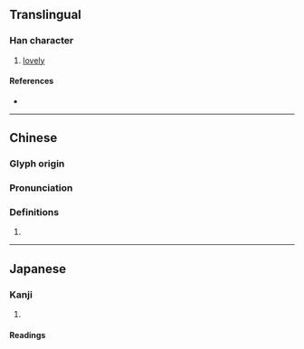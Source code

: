 {{character info}}
==Translingual==

===Han character===
{{Han char|rn=38|rad=女|as=08|sn=11|four=47420|canj=VBGR|ids=⿰女周}}

# [[lovely]]

====References====
* {{Han ref|kx=0265.120|dkj=06430|dj=0532.110|hdz=21060.100|uh=5A64|ud=23140|bh=D4DB|bd=54491}}

----

==Chinese==
{{zh-forms}}

===Glyph origin===
{{Han etym}}

===Pronunciation===
{{zh-pron
|m=zhōu,chōu
|c=zau1
|mc=y
|oc=y
|cat=}}

===Definitions===
{{zh-hanzi}}

# {{rfdef|zh}}

----

==Japanese==

===Kanji===
{{ja-kanji|grade=|rs=女08}}

# {{rfdef|ja|sort=女08}}

====Readings====
{{ja-readings|on=[[しゅう]] (shū), [[しゅ]] (shu), [[ちょう]] (chō), [[ちゅう]] (chū), [[じゅう]] (jū)|kun=[[みめよいさま]] (mimeyoisama)}}
